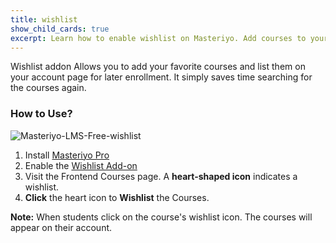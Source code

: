 ```yaml
---
title: wishlist
show_child_cards: true
excerpt: Learn how to enable wishlist on Masteriyo. Add courses to your wishlist.
---
```


Wishlist addon Allows you to add your favorite courses and list them on your account page for later enrollment. It simply saves time searching for the courses again.


### How to Use?

![Masteriyo-LMS-Free-wishlist](https://user-images.githubusercontent.com/24367265/202434753-d9e597b6-598b-4b51-8b73-e8563e166ba0.png)

1. Install [Masteriyo Pro](https://docs.masteriyo.com/getting-started/installation#installing-masteriyo-lms-pro-version)
2. Enable the [Wishlist Add-on](https://docs.masteriyo.com/premium-addons/install-masteriyo-premium-addons)
3. Visit the Frontend Courses page. A **heart-shaped icon** indicates a wishlist.
4. **Click** the heart icon to **Wishlist** the Courses.

<Callout> **Note:** When students click on the course's wishlist icon. The courses will appear on their account. </Callout>

